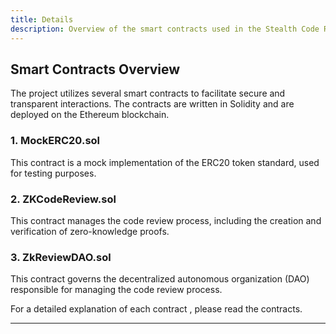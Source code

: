 ```yaml
---
title: Details
description: Overview of the smart contracts used in the Stealth Code Reviews project.
---
```


## Smart Contracts Overview

The project utilizes several smart contracts to facilitate secure and transparent interactions. The contracts are written in Solidity and are deployed on the Ethereum blockchain.


### 1. MockERC20.sol

This contract is a mock implementation of the ERC20 token standard, used for testing purposes.

### 2. ZKCodeReview.sol

This contract manages the code review process, including the creation and verification of zero-knowledge proofs.

### 3. ZkReviewDAO.sol

This contract governs the decentralized autonomous organization (DAO) responsible for managing the code review process.

<Aside>For a detailed explanation of each contract , please read the contracts.</Aside>

---